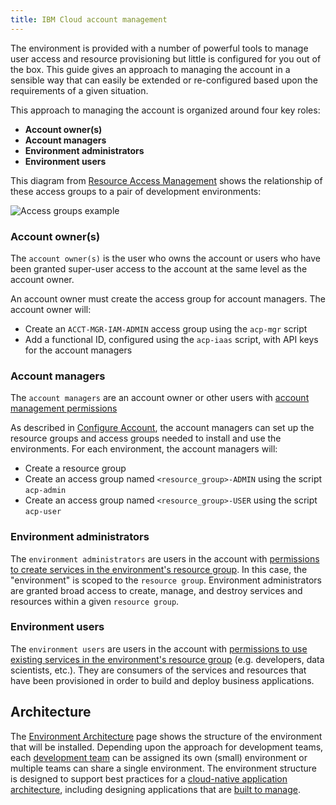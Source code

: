 ```yaml
---
title: IBM Cloud account management
---
```



The <Globals name="ic" /> environment is provided with a number of powerful tools to manage user access and resource provisioning
but little is configured for you out of the box. This guide gives an approach to managing the account in a sensible way that can
easily be extended or re-configured based upon the requirements of a given situation. 

This approach to managing the account is organized around four key roles:

- **Account owner(s)**
- **Account managers**
- **Environment administrators**
- **Environment users**

This diagram from [Resource Access Management](/toolkit-resources/resource-mgmt#access-group-example) 
shows the relationship of these access groups to a pair of development environments:

![Access groups example](../../images/access-example.png)

### Account owner(s)

The `account owner(s)` is the user who owns the account or users who have been granted super-user access to the account
at the same level as the account owner.

An account owner must create the access group for account managers. The account owner will:

- Create an `ACCT-MGR-IAM-ADMIN` access group using the `acp-mgr` script
- Add a functional ID, configured using the `acp-iaas` script, with API keys for the account managers

### Account managers

The `account managers` are an account owner or other users with [account management permissions](https://cloud.ibm.com/docs/iam?topic=iam-account-services)

As described in [Configure Account](/admin/config-account), the account managers can set up the resource groups 
and access groups needed to install and use the environments. For each environment, the account managers will:
- Create a resource group
- Create an access group named `<resource_group>-ADMIN` using the script `acp-admin`
- Create an access group named `<resource_group>-USER` using the script `acp-user`

### Environment administrators

The `environment administrators` are users in the account 
with [permissions to create services in the environment's resource group](https://cloud.ibm.com/docs/iam?topic=iam-userroles#platformroles). In
this case, the "environment" is scoped to the `resource group`. Environment administrators are granted broad access
to create, manage, and destroy services and resources within a given `resource group`.

### Environment users

The `environment users` are users in the account with [permissions to use existing services in the environment's resource group](https://cloud.ibm.com/docs/iam?topic=iam-userroles#service_access_roles) 
(e.g. developers, data scientists, etc.). They are consumers of the services and resources that have been provisioned in
order to build and deploy business applications.

## Architecture

The [Environment Architecture](/arch/environment) page shows the structure of the environment that will be installed. Depending upon
the approach for development teams, each [development team](/arch/teams) can be assigned its own (small) environment or
multiple teams can share a single environment. The environment structure is designed to support best practices for 
a [cloud-native application architecture](/arch/application), including designing applications that 
are [built to manage](/arch/manageable).
